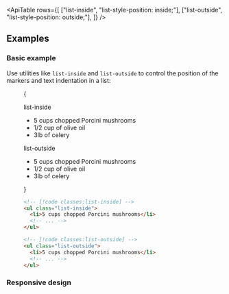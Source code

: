 


<ApiTable
  rows={[
    ["list-inside", "list-style-position: inside;"],
    ["list-outside", "list-style-position: outside;"],
  ]}
/>

## Examples

### Basic example

Use utilities like `list-inside` and `list-outside` to control the position of the markers and text indentation in a list:

<Figure>

<Example>
  {
    <div className="flex flex-col gap-8 sm:flex-row">
      <div className="relative">
        <div className="absolute -top-8 -bottom-8 left-8 w-px bg-pink-400/40 dark:bg-pink-400/30"></div>
        <p className="mb-3 ml-8 font-mono text-xs font-medium text-gray-500 dark:text-gray-400">list-inside</p>
        <ul className="list-inside list-disc rounded-xl p-4 pl-8 text-gray-900 dark:text-gray-200">
          <li>5 cups chopped Porcini mushrooms</li>
          <li>1/2 cup of olive oil</li>
          <li>3lb of celery</li>
        </ul>
      </div>
      <div className="relative">
        <div className="absolute -top-0 -bottom-8 left-8 w-px bg-pink-400/40 sm:-top-8 dark:bg-pink-400/30"></div>
        <p className="mb-3 ml-8 font-mono text-xs font-medium text-gray-500 dark:text-gray-400">list-outside</p>
        <ul className="list-outside list-disc rounded-xl p-4 pl-8 text-gray-900 dark:text-gray-200">
          <li>5 cups chopped Porcini mushrooms</li>
          <li>1/2 cup of olive oil</li>
          <li>3lb of celery</li>
        </ul>
      </div>
    </div>
  }
</Example>

```html
<!-- [!code classes:list-inside] -->
<ul class="list-inside">
  <li>5 cups chopped Porcini mushrooms</li>
  <!-- ... -->
</ul>

<!-- [!code classes:list-outside] -->
<ul class="list-outside">
  <li>5 cups chopped Porcini mushrooms</li>
  <!-- ... -->
</ul>
```

</Figure>

### Responsive design

<ResponsiveDesign element="ul" property="list-style-position" defaultClass="list-outside" featuredClass="list-inside" />




